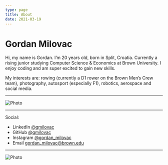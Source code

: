 ```yaml
---
type: page
title: About
date: 2021-03-19
---
```


# Gordan Milovac

Hi, my name is Gordan. I’m 20 years old, born in Split, Croatia. Currently a rising junior studying Computer Science & Economics at Brown University. I enjoy coding and am super excited to gain new skills.

My interests are: rowing (currently a D1 rower on the Brown Men’s Crew team), photography, autosport (especially F1), robotics, aerospace and social media.


---

<Image
    src="/images/rowing.jpeg"
    alt="Photo"
    width={6599}
    height={2634}
    priority
    className="next-image"
/>

---

Social:
- LinkedIn [@gmilovac](https://www.linkedin.com/in/gmilovac/)
- GitHub [@gmilovac](https://github.com/gmilovac)
- Instagram [@gordan_milovac](https://www.instagram.com/gordan_milovac/)
- Email gordan_milovac@brown.edu

---

<Image
    src="/images/hen.jpeg"
    alt="Photo"
    width={5616}
    height={2159}
    priority
    className="next-image"
/>

